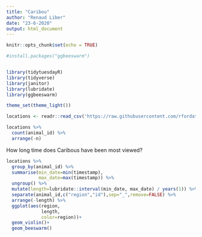 ```yaml
---
title: "Caribou"
author: "Renaud Liber"
date: "23-6-2020"
output: html_document
---
```


```r
knitr::opts_chunk$set(echo = TRUE)
```

```r

#install.packages("ggbeeswarm")


library(tidytuesdayR)
library(tidyverse)
library(janitor)
library(lubridate)
library(ggbeeswarm)

theme_set(theme_light())

locations <- readr::read_csv('https://raw.githubusercontent.com/rfordatascience/tidytuesday/master/data/2020/2020-06-23/locations.csv')


```

```r

locations %>% 
  count(animal_id) %>% 
  arrange(-n)
```

How long time does Caribous have been most viewed?

```r
locations %>% 
  group_by(animal_id) %>% 
  summarise(min_date=min(timestamp),
            max_date=max(timestamp)) %>% 
  ungroup() %>% 
  mutate(length=lubridate::interval(min_date, max_date) / years(1)) %>% 
  separate(animal_id,c("region","id"),sep="_",remove=FALSE) %>% 
  arrange(-length) %>% 
  ggplot(aes(region,
             length,
             color=region))+
  geom_violin()+
  geom_beeswarm()

```

